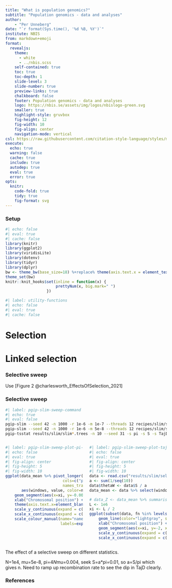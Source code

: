 ```yaml
---
title: "What is population genomics?"
subtitle: "Population genomics - data and analyses"
author:
    - "Per Unneberg"
date: "`r format(Sys.time(), '%d %B, %Y')`"
institute: NBIS
from: markdown+emoji
format:
  revealjs:
    theme:
      - white
      - ../nbis.scss
    self-contained: true
    toc: true
    toc-depth: 1
    slide-level: 3
    slide-number: true
    preview-links: true
    chalkboard: false
    footer: Population genomics - data and analyses
    logo: https://nbis.se/assets/img/logos/nbislogo-green.svg
    smaller: true
    highlight-style: gruvbox
    fig-height: 12
    fig-width: 10
    fig-align: center
    navigation-mode: vertical
csl: https://raw.githubusercontent.com/citation-style-language/styles/master/apa.csl
execute:
  echo: true
  warning: false
  cache: true
  include: true
  autodep: true
  eval: true
  error: true
opts:
  knitr:
    code-fold: true
    tidy: true
    fig-format: svg
---
```


### Setup  {visibility="hidden" .unnumbered .unlisted}

```r
#| echo: false
#| eval: true
#| cache: false
library(knitr)
library(ggplot2)
library(viridisLite)
library(dotenv)
library(tidyr)
library(dplyr)
bw <- theme_bw(base_size=18) %+replace% theme(axis.text.x = element_text(angle = 45, hjust = 1, vjust = 1))
theme_set(bw)
knitr::knit_hooks$set(inline = function(x) {
                      prettyNum(x, big.mark=" ")
                  })
```
```r
#| label: utility-functions
#| echo: false
#| eval: true
#| cache: false
```


# Selection

# Linked selection

### Selective sweep

Use [Figure 2 @charlesworth_EffectsOfSelection_2021]


### Selective sweep

```bash
#| label: pgip-slim-sweep-command
#| echo: true
#| eval: false
pgip-slim --seed 42 -n 1000 -r 1e-6 -m 1e-7 --threads 12 recipes/slim/selective_sweep.slim -l 1000000 --outdir results/slim
pgip-slim --seed 42 -n 1000 -r 1e-6 -m 5e-8 --threads 12 recipes/slim/selective_sweep.slim -l 1000000 --outdir results/slim
pgip-tsstat results/slim/slim*.trees -n 10 --seed 31 -s pi -s S -s TajD -w 500 --threads 10 | gzip -v - > results/slim/selective_sweep.csv.gz
```

:::: {.columns}

::: {.column width="50%"}

```r
#| label: pgip-slim-sweep-plot-pi-S
#| echo: false
#| eval: true
#| fig-align: center
#| fig-height: 5
#| fig-width: 10
ggplot(data_mean %>% pivot_longer(
                         cols=c("pi", "thetaW", "pi_minus_thetaW"),
                         names_transform=list(name=~readr::parse_factor(.x, levels=c("pi", "thetaW", "pi_minus_thetaW")))),
       aes(windows, value, color=name)) +
    geom_segment(aes(x=xi, y=-0.0005, xend=xi, yend=-0.001), color="black", arrow=arrow(length=unit(0.4, "cm"), type="closed")) +
    xlab("Chromosomal position") + ylab("diversity") + geom_line(size=1) +
    theme(axis.text.x=element_blank(), axis.ticks.x=element_blank(), legend.title=element_blank()) +
    scale_y_continuous(expand = c(0, 0), limits = c(-0.001, 0.0045)) +
    scale_x_continuous(expand = c(0, 0), limits = c(0, L)) +
    scale_colour_manual(name="name", values=c("blue", "red", "green"),
                        labels=expression(pi, theta[W] , pi - theta[W]))
```

:::


::: {.column width="50%"}

```r
#| label: pgip-slim-sweep-plot-tajd
#| echo: false
#| eval: true
#| fig-align: center
#| fig-height: 5
#| fig-width: 10
data <- read.csv("results/slim/selective_sweep.w500.csv.gz", header=TRUE)
a <- sum(1/seq(10))
data$thetaW <- data$S / a
data_mean <- data %>% select(windows, TajD, pi, S, thetaW) %>% group_by(windows) %>% summarise(TajD=mean(TajD, na.rm=TRUE), pi=mean(pi, na.rm=TRUE), S=mean(S, na.rm=TRUE), thetaW=mean(thetaW, na.rm=TRUE)) %>% mutate(fn="mean", pi_minus_thetaW=pi - thetaW)

# data_Z <- data_mean %>% summarise(pi=scale(pi), S=scale(S), TajD=scale(S), thetaW=scale(thetaW), windows=windows)
L <- 1e6
xi <- L / 2
ggplot(subset(data, fn %in% levels(factor(data$fn))[1:50]), aes(windows, TajD, group=fn)) +
    geom_line(color="lightgray", size=0.5) + geom_line(data=data_mean, color="red", size=1.5) +
    xlab("Chromosomal position") + theme(axis.text.x=element_blank(), axis.ticks.x=element_blank()) +
    geom_segment(aes(x=xi, y=-2, xend=xi, yend=-2.5), arrow=arrow(length=unit(0.4, "cm"), type="closed")) +
    scale_y_continuous(expand = c(0, 0), limits = c(-2.5, 2.5)) +
    scale_x_continuous(expand = c(0, 0), limits = c(0, L))
```

:::

::::

The effect of a selective sweep on different statistics.


::: {.notes }

N=1e4, mu=5e-8, pi=4*N*mu=0.004, seek S=a*pi=0.01, so a=S/pi which
gives n. Need to ramp up recombination rate to see the dip in TajD
clearly.

:::

### References
